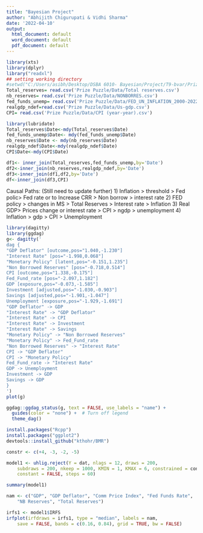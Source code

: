 ---
title: "Bayesian Project"
author: "Abhijith Chigurupati & Vidhi Sharma"
date: '2022-04-10'
output:
  html_document: default
  word_document: default
  pdf_document: default
---

```{r}
library(xts)
library(dplyr)
library("readxl")
## setting working directory
#setwd("C:/Users/asibh/Desktop/DSBA 6010- Bayesian/Project/T9-bvar/Prize Puzzle/Data")
Total_reserves= read.csv('Prize Puzzle/Data/Total reserves.csv')
nb_reserves= read.csv('Prize Puzzle/Data/NONBORRES.csv')
fed_funds_unemp= read.csv('Prize Puzzle/Data/FED_UN_INFLATION_2000-2022.csv')
realgdp_ndef=read.csv('Prize Puzzle/Data/Us-gdp.csv')
CPI= read.csv('Prize Puzzle/Data/CPI (year-year).csv')
```

```{r}
library(lubridate)
Total_reserves$Date<-mdy(Total_reserves$Date)
fed_funds_unemp$Date<- mdy(fed_funds_unemp$Date)
nb_reserves$Date <- mdy(nb_reserves$Date)
realgdp_ndef$Date<-mdy(realgdp_ndef$Date)
CPI$Date<-mdy(CPI$Date)
```

```{r}
df1<- inner_join(Total_reserves,fed_funds_unemp,by='Date')
df2<-inner_join(nb_reserves,realgdp_ndef,by='Date')
df3<-inner_join(df1,df2,by='Date')
df<-inner_join(df3,CPI)

```

Causal Paths: (Still need to update further)
1)	Inflation > threshold > Fed polic> Fed rate or to Increase CRR > Non borrow > interest rate
2)	FED policy > changes in MS > Total Reserves > Interest rate > Inflation
3)	Real GDP> Prices change or interest rate  > CPI >   ngdp > unemployment 
4)	Inflation > gdp > CPI > Unemployment


```{r}
library(dagitty)
library(ggdag)
g<- dagitty('
dag {
"GDP Deflator" [outcome,pos="1.040,-1.230"]
"Interest Rate" [pos="-1.998,0.068"]
"Monetary Policy" [latent,pos="-0.151,1.235"]
"Non Borrowed Reserves" [pos="-0.718,0.514"]
CPI [outcome,pos="1.338,-0.175"]
Fed_Fund_rate [pos="-2.097,1.182"]
GDP [exposure,pos="-0.073,-1.585"]
Investment [adjusted,pos="-1.030,-0.903"]
Savings [adjusted,pos="-1.901,-1.047"]
Unemployment [exposure,pos="-1.929,-1.691"]
"GDP Deflator" -> GDP
"Interest Rate" -> "GDP Deflator"
"Interest Rate" -> CPI
"Interest Rate" -> Investment
"Interest Rate" -> Savings
"Monetary Policy" -> "Non Borrowed Reserves"
"Monetary Policy" -> Fed_Fund_rate
"Non Borrowed Reserves" -> "Interest Rate"
CPI -> "GDP Deflator"
CPI -> "Monetary Policy"
Fed_Fund_rate -> "Interest Rate"
GDP -> Unemployment
Investment -> GDP
Savings -> GDP
}
')
plot(g)

ggdag::ggdag_status(g, text = FALSE, use_labels = "name") +
  guides(color = "none") +  # Turn off legend
  theme_dag()
```
```{r}
install.packages("Rcpp")
install.packages("ggplot2")
devtools::install_github("kthohr/BMR")
```

```{r}
constr <- c(+4, -3, -2, -5)
```

```{r}

model1 <- uhlig.reject(Y = dat, nlags = 12, draws = 200, 
    subdraws = 200, nkeep = 1000, KMIN = 1, KMAX = 6, constrained = constr, 
    constant = FALSE, steps = 60)
```

```{r}
summary(model1)
```

```{r}
nam <- c("GDP", "GDP Deflator", "Comm Price Index", "Fed Funds Rate", 
    "NB Reserves", "Total Reserves")

irfs1 <- model1$IRFS
irfplot(irfdraws = irfs1, type = "median", labels = nam, 
    save = FALSE, bands = c(0.16, 0.84), grid = TRUE, bw = FALSE)

```

